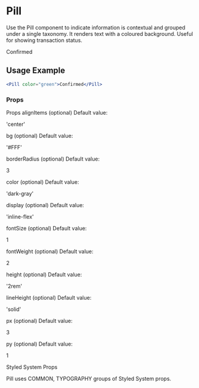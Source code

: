 # Pill

Use the Pill component to indicate information is contextual and grouped under a single taxonomy. It renders text with a coloured background. Useful for showing transaction status.


<Pill color="green">Confirmed</Pill>

## Usage Example

```jsx
<Pill color="green">Confirmed</Pill>
```

### Props

Props
alignItems
(optional)
Default value:

'center'

bg
(optional)
Default value:

'#FFF'

borderRadius
(optional)
Default value:

3

color
(optional)
Default value:

'dark-gray'

display
(optional)
Default value:

'inline-flex'

fontSize
(optional)
Default value:

1

fontWeight
(optional)
Default value:

2

height
(optional)
Default value:

'2rem'

lineHeight
(optional)
Default value:

'solid'

px
(optional)
Default value:

3

py
(optional)
Default value:

1

Styled System Props

Pill uses COMMON, TYPOGRAPHY groups of Styled System props.

